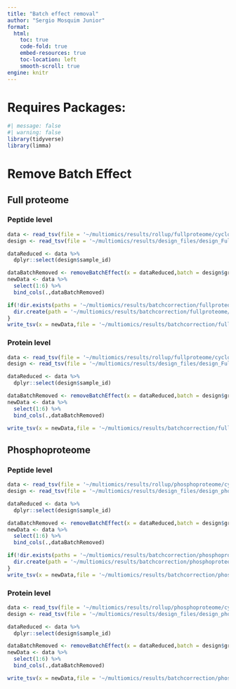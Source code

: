 ```yaml
---
title: "Batch effect removal"
author: "Sergio Mosquim Junior"
format:
  html:
    toc: true
    code-fold: true
    embed-resources: true
    toc-location: left
    smooth-scroll: true
engine: knitr
---
```


# Requires Packages:
```r
#| message: false
#| warning: false
library(tidyverse)
library(limma)
```


# Remove Batch Effect
## Full proteome
### Peptide level
```r
data <- read_tsv(file = '~/multiomics/results/rollup/fullproteome/cycloess_normalized_sorted.tsv')
design <- read_tsv(file = '~/multiomics/results/design_files/design_Full_noPool.tsv')

dataReduced <- data %>% 
  dplyr::select(design$sample_id)

dataBatchRemoved <- removeBatchEffect(x = dataReduced,batch = design$group,batch2 = design$batch,design = design,group = design$Group.Info)
newData <- data %>% 
  select(1:6) %>% 
  bind_cols(.,dataBatchRemoved)

if(!dir.exists(paths = '~/multiomics/results/batchcorrection/fullproteome/')) {
  dir.create(path = '~/multiomics/results/batchcorrection/fullproteome/',recursive = TRUE)
}
write_tsv(x = newData,file = '~/multiomics/results/batchcorrection/fullproteome/cycloess_peptide_batchcorrected.tsv')
```
### Protein level
```r
data <- read_tsv(file = '~/multiomics/results/rollup/fullproteome/cycloess_Rollup_Genes.tsv')
design <- read_tsv(file = '~/multiomics/results/design_files/design_Full_noPool.tsv')

dataReduced <- data %>% 
  dplyr::select(design$sample_id)

dataBatchRemoved <- removeBatchEffect(x = dataReduced,batch = design$group,batch2 = design$batch,design = design,group = design$Group.Info)
newData <- data %>% 
  select(1:6) %>% 
  bind_cols(.,dataBatchRemoved)

write_tsv(x = newData,file = '~/multiomics/results/batchcorrection/fullproteome/cycloess_rollup_genes_batchcorrected.tsv')
```

## Phosphoproteome
### Peptide level
```r
data <- read_tsv(file = '~/multiomics/results/rollup/phosphoproteome/cycloess_normalized_sorted.tsv')
design <- read_tsv(file = '~/multiomics/results/design_files/design_phospho_noPool.tsv')

dataReduced <- data %>% 
  dplyr::select(design$sample_id)

dataBatchRemoved <- removeBatchEffect(x = dataReduced,batch = design$group,batch2 = design$batch,design = design,group = design$Group.Info)
newData <- data %>% 
  select(1:6) %>% 
  bind_cols(.,dataBatchRemoved)

if(!dir.exists(paths = '~/multiomics/results/batchcorrection/phosphoproteome/')) {
  dir.create(path = '~/multiomics/results/batchcorrection/phosphoproteome/',recursive = TRUE)
}
write_tsv(x = newData,file = '~/multiomics/results/batchcorrection/phosphoproteome/cycloess_peptide_batchcorrected.tsv')
```
### Protein level
```r
data <- read_tsv(file = '~/multiomics/results/rollup/phosphoproteome/cycloess_Rollup_Genes.tsv')
design <- read_tsv(file = '~/multiomics/results/design_files/design_phospho_noPool.tsv')

dataReduced <- data %>% 
  dplyr::select(design$sample_id)

dataBatchRemoved <- removeBatchEffect(x = dataReduced,batch = design$group,batch2 = design$batch,design = design,group = design$Group.Info)
newData <- data %>% 
  select(1:6) %>% 
  bind_cols(.,dataBatchRemoved)

write_tsv(x = newData,file = '~/multiomics/results/batchcorrection/phosphoproteome/cycloess_rollup_genes_batchcorrected.tsv')
```